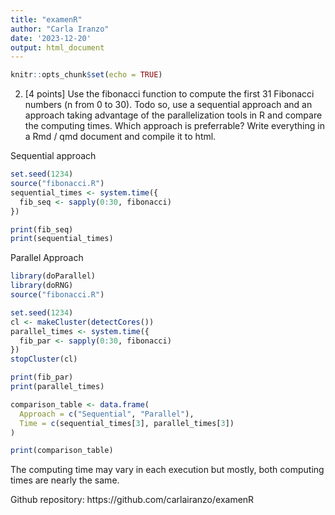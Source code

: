 ```yaml
---
title: "examenR"
author: "Carla Iranzo"
date: '2023-12-20'
output: html_document
---
```


```r
knitr::opts_chunk$set(echo = TRUE)
```

2. [4 points] Use the fibonacci function to compute the first 31 Fibonacci numbers (n from 0 to 30). Todo so, use a sequential approach and an approach taking advantage of the parallelization tools in R and compare the computing times. Which approach is preferrable? Write everything in a Rmd / qmd document and compile it to html.


Sequential approach

```r

set.seed(1234)
source("fibonacci.R")
sequential_times <- system.time({
  fib_seq <- sapply(0:30, fibonacci)
})

print(fib_seq)
print(sequential_times)

```

Parallel Approach

```r
library(doParallel)
library(doRNG)
source("fibonacci.R")

set.seed(1234)
cl <- makeCluster(detectCores())
parallel_times <- system.time({
  fib_par <- sapply(0:30, fibonacci)
})
stopCluster(cl)

print(fib_par)
print(parallel_times)
```

```r
comparison_table <- data.frame(
  Approach = c("Sequential", "Parallel"),
  Time = c(sequential_times[3], parallel_times[3])
)

print(comparison_table)

```

The computing time may vary in each execution but mostly, both computing times are nearly the same.

Github repository: https://github.com/carlairanzo/examenR